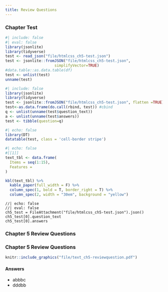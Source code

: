 ```yaml
---
title: Review Questions
---
```




### Chapter Test

```r
#| include: false
#| eval: false
library(jsonlite)
library(tidyverse)
test <- read_json("file/htmlcss_ch5-test.json")
test <- jsonlite::fromJSON("file/htmlcss_ch5-test.json",
                      simplifyVector=TRUE)
#data.table::as.data.table(df)
test <- unlist(test)
unname(test)
```


```r
#| include: false
library(jsonlite)
library(tidyverse)
test <- jsonlite::fromJSON("file/htmlcss_ch5-test.json", flatten =TRUE)
test<-as.data.frame(do.call(rbind, test)) #cbind
q <- unlist(unname(test$question_text))
a <- unlist(unname(test$answers))
test <- tibble(question=q)
```

```r
#| echo: false
library(DT)
datatable(test, class = 'cell-border stripe')
```





```r
#| echo: false
#[[1]]
text_tbl <- data.frame(
  Items = seq(1:15),
  Features = 
)

kbl(text_tbl) %>%
  kable_paper(full_width = F) %>%
  column_spec(1, bold = T, border_right = T) %>%
  column_spec(2, width = "30em", background = "yellow")
```

```ojs
//| echo: false
//| eval: false
ch5_test = FileAttachment("file/htmlcss_ch5-test.json").json()
ch5_test[0].question_text
ch5_test[0].answers
```


### Chapter 5 Review Questions

::: callout-tip
### Chapter 5 Review Questions

```r
knitr::include_graphics("file/text_ch5-reviewquestion.pdf")
```
:::

::: {.callout-tip .column-margin}
#### Answers
- abbbc 
- dddbb
:::
